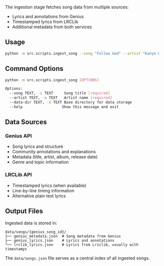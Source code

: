 The ingestion stage fetches song data from multiple sources:
- Lyrics and annotations from Genius
- Timestamped lyrics from LRCLib
- Additional metadata from both services

## Usage

```bash
python -m src.scripts.ingest_song --song "Follow God" --artist "Kanye West"
```

## Command Options

```bash
python -m src.scripts.ingest_song [OPTIONS]

Options:
  --song TEXT, -s TEXT     Song title [required]
  --artist TEXT, -a TEXT   Artist name [required]
  --data-dir TEXT, -d TEXT Base directory for data storage
  --help                  Show this message and exit
```

## Data Sources

### Genius API
- Song lyrics and structure
- Community annotations and explanations
- Metadata (title, artist, album, release date)
- Genre and topic information

### LRCLib API
- Timestamped lyrics (when available)
- Line-by-line timing information
- Alternative plain text lyrics

## Output Files

Ingested data is stored in:
```
data/songs/{genius_song_id}/
├── genius_metadata.json  # Song metadata from Genius
├── genius_lyrics.json    # Lyrics and annotations
└── lrclib_lyrics.json    # Lyrics from Lriclib, usually with timestamps
```

The `data/songs.json` file serves as a central index of all ingested songs.

